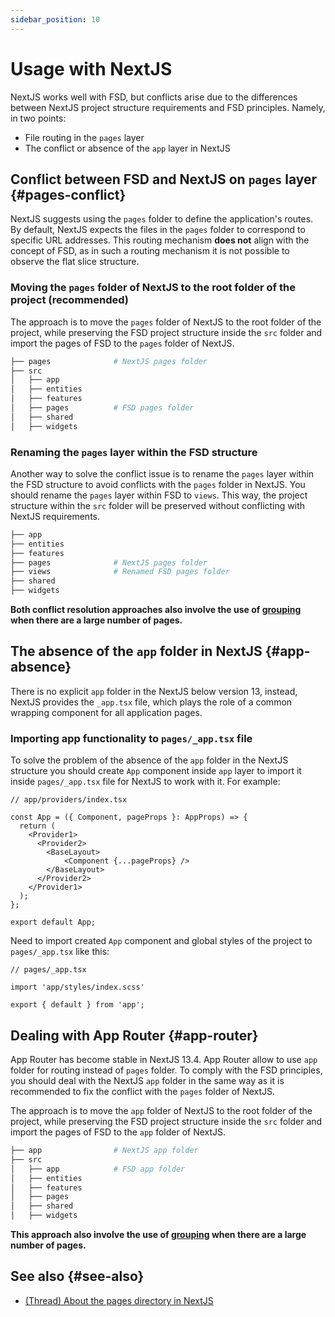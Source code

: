 ```yaml
---
sidebar_position: 10
---
```

# Usage with NextJS

NextJS works well with FSD, but conflicts arise due to the differences between NextJS project structure requirements and FSD principles.
Namely, in two points: 

- File routing in the `pages` layer
- The conflict or absence of the `app` layer in NextJS

## Conflict between FSD and NextJS on `pages` layer {#pages-conflict}

NextJS suggests using the `pages` folder to define the application's routes. By default, NextJS expects the files in the `pages` folder to correspond to specific URL addresses.
This routing mechanism **does not** align with the concept of FSD, as in such a routing mechanism it is not possible to observe the flat slice structure.

### Moving the `pages` folder of NextJS to the root folder of the project (recommended)

The approach is to move the `pages` folder of NextJS to the root folder of the project, while preserving the FSD
project structure inside the `src` folder and import the pages of FSD to the `pages` folder of NextJS.

```sh
├── pages              # NextJS pages folder
├── src
│   ├── app
│   ├── entities
│   ├── features  
│   ├── pages          # FSD pages folder
│   ├── shared
│   ├── widgets
```

### Renaming the `pages` layer within the FSD structure

Another way to solve the conflict issue is to rename the `pages` layer within the FSD structure to avoid conflicts
with the `pages` folder in NextJS.
You should rename the `pages` layer within FSD to `views`.
This way, the project structure within the `src` folder will be preserved without conflicting with NextJS requirements.

```sh
├── app
├── entities
├── features  
├── pages              # NextJS pages folder
├── views              # Renamed FSD pages folder
├── shared
├── widgets             
```

__Both conflict resolution approaches also involve the use of [grouping](https://nextjs.org/docs/app/building-your-application/routing/route-groups) when there are a large number of pages.__

## The absence of the `app` folder in NextJS {#app-absence}

There is no explicit `app` folder in the NextJS below version 13, instead, NextJS provides the `_app.tsx` file,
which plays the role of a common wrapping component for all application pages.

### Importing app functionality to `pages/_app.tsx` file

To solve the problem of the absence of the `app` folder in the NextJS structure you should create `App` component inside `app` layer to import it inside `pages/_app.tsx` file for NextJS to work with it.
For example:

```tsx
// app/providers/index.tsx

const App = ({ Component, pageProps }: AppProps) => {
  return (
    <Provider1>
      <Provider2>
        <BaseLayout>
            <Component {...pageProps} />
        </BaseLayout>
      </Provider2>
    </Provider1>
  );
};

export default App;
```
Need to import created `App` component and global styles of the project to `pages/_app.tsx` like this:

```tsx
// pages/_app.tsx

import 'app/styles/index.scss'

export { default } from 'app';
```

## Dealing with App Router {#app-router}

App Router has become stable in NextJS 13.4. App Router allow to use `app` folder for routing instead of `pages` folder.
To comply with the FSD principles, you should deal with the NextJS `app` folder in the same way as it is recommended 
to fix the conflict with the `pages` folder of NextJS.

The approach is to move the `app` folder of NextJS to the root folder of the project, while preserving the FSD
project structure inside the `src` folder and import the pages of FSD to the `app` folder of NextJS.

```sh
├── app                # NextJS app folder
├── src
│   ├── app            # FSD app folder
│   ├── entities
│   ├── features  
│   ├── pages
│   ├── shared
│   ├── widgets
```

__This approach also involve the use of [grouping](https://nextjs.org/docs/app/building-your-application/routing/route-groups) when there are a large number of pages.__

## See also {#see-also}

- [(Thread) About the pages directory in NextJS](https://t.me/feature_sliced/3623)
